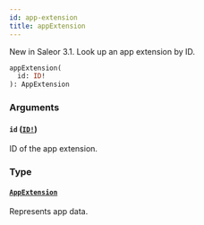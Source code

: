 ```yaml
---
id: app-extension
title: appExtension
---
```


New in Saleor 3.1. Look up an app extension by ID.

```graphql
appExtension(
  id: ID!
): AppExtension

```

### Arguments

#### `id` ([`ID!`](../../../developer/api-reference/scalars/id))

ID of the app extension.

### Type

#### [`AppExtension`](../../../developer/api-reference/objects/app-extension)

Represents app data.
